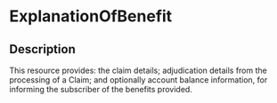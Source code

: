 # ExplanationOfBenefit
 ## Description 
 This resource provides: the claim details; adjudication details from the processing of a Claim; and optionally account balance information, for informing the subscriber of the benefits provided.